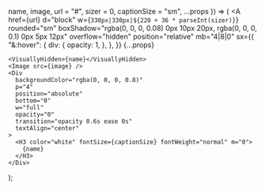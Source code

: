   name,
  image,
  url = "#",
  sizer = 0,
  captionSize = "sm",
  ...props
}) => (
  <A
    href={url}
    d="block"
    w={`330px|330px|${220 + 36 * parseInt(sizer)}`}
    rounded="sm"
    boxShadow="rgba(0, 0, 0, 0.08) 0px 10px 20px, rgba(0, 0, 0, 0.1) 0px 5px 12px"
    overflow="hidden"
    position="relative"
    mb="4|8|0"
    sx={{
      "&:hover": {
        div: {
          opacity: 1,
        },
      },
    }}
    {...props}
  >
    <VisuallyHidden>{name}</VisuallyHidden>
    <Image src={image} />
    <Div
      backgroundColor="rgba(0, 0, 0, 0.8)"
      p="4"
      position="absolute"
      bottom="0"
      w="full"
      opacity="0"
      transition="opacity 0.6s ease 0s"
      textAlign="center"
    >
      <H3 color="white" fontSize={captionSize} fontWeight="normal" m="0">
        {name}
      </H3>
    </Div>
  </A>
);
